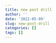 ```yaml
---
title: new post drill
author: ''
date: '2022-05-09'
slug: new-post-drill
categories: []
tags: []
---
```


